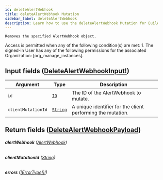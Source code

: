 ```yaml
---
id: deleteAlertWebhook
title: deleteAlertWebhook Mutation
sidebar_label: deleteAlertWebhook
description: Learn how to use the deleteAlertWebhook Mutation for Builder's API.
---
```


    Removes the specified AlertWebhook object.

Access is permitted when any of the following condition(s) are met: 1. The signed-in User has any of the following permissions for the associated Organization: [org_manage_instances].

## Input fields ([DeleteAlertWebhookInput!](/composer/builder/api/schema/input_object/DeleteAlertWebhookInput.mdx))

| Argument           | Type                                     | Description                                                 |
| ------------------ | ---------------------------------------- | ----------------------------------------------------------- |
| `id`               | [`ID`](/composer/builder/api/schema/scalar/ID.mdx)         | The ID of the AlertWebhook to mutate.                       |
| `clientMutationId` | [`String`](/composer/builder/api/schema/scalar/String.mdx) | A unique identifier for the client performing the mutation. |

## Return fields ([DeleteAlertWebhookPayload](/composer/builder/api/schema/object/DeleteAlertWebhookPayload.mdx))

###### <b>alertWebhook</b> ([AlertWebhook](/composer/builder/api/schema/object/AlertWebhook.mdx))

###### <b>clientMutationId</b> ([String](/composer/builder/api/schema/scalar/String.mdx))

###### <b>errors</b> ([[ErrorType!]!](/composer/builder/api/schema/object/ErrorType.mdx))
